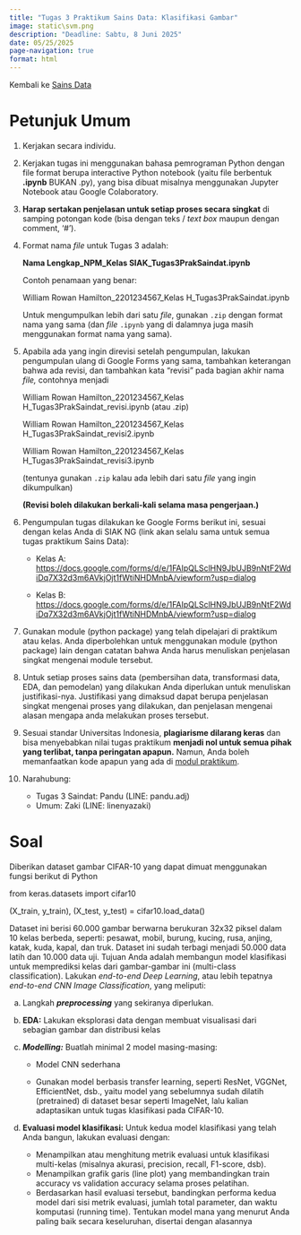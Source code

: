 ```yaml
---
title: "Tugas 3 Praktikum Sains Data: Klasifikasi Gambar"
image: static\svm.png
description: "Deadline: Sabtu, 8 Juni 2025"
date: 05/25/2025
page-navigation: true
format: html
---
```

<style>
.btn {
  background-color: #3498db;
  color: white;
  padding: 0.5rem 1rem;
  border-radius: 5px;
  text-decoration: none;
  display: inline-block;
  margin: 0.5rem 0;
}
</style>

Kembali ke [Sains Data](./saindat2025genap.qmd)

# Petunjuk Umum

1. Kerjakan secara individu.

2. Kerjakan tugas ini menggunakan bahasa pemrograman Python dengan file format berupa interactive Python notebook (yaitu file berbentuk **.ipynb** BUKAN .py), yang bisa dibuat misalnya menggunakan Jupyter Notebook atau Google Colaboratory.

3. **Harap sertakan penjelasan untuk setiap proses secara singkat** di samping potongan kode (bisa dengan teks / *text box* maupun dengan comment, ‘#').

4. Format nama *file* untuk Tugas 3 adalah:

    **Nama Lengkap_NPM_Kelas SIAK_Tugas3PrakSaindat.ipynb**

    Contoh penamaan yang benar:

    William Rowan Hamilton_2201234567_Kelas H_Tugas3PrakSaindat.ipynb

    Untuk mengumpulkan lebih dari satu *file*, gunakan `.zip` dengan format nama yang sama (dan *file* `.ipynb` yang di dalamnya juga masih menggunakan format nama yang sama).

5. Apabila ada yang ingin direvisi setelah pengumpulan, lakukan pengumpulan ulang di Google Forms yang sama, tambahkan keterangan bahwa ada revisi, dan tambahkan kata “revisi” pada bagian akhir nama *file,* contohnya menjadi

    William Rowan Hamilton_2201234567_Kelas H_Tugas3PrakSaindat_revisi.ipynb (atau .zip)

    William Rowan Hamilton_2201234567_Kelas H_Tugas3PrakSaindat_revisi2.ipynb

    William Rowan Hamilton_2201234567_Kelas H_Tugas3PrakSaindat_revisi3.ipynb

    (tentunya gunakan `.zip` kalau ada lebih dari satu *file* yang ingin dikumpulkan)

    **(Revisi boleh dilakukan berkali-kali selama masa pengerjaan.)**

6. Pengumpulan tugas dilakukan ke Google Forms berikut ini, sesuai dengan kelas Anda di SIAK NG (link akan selalu sama untuk semua tugas praktikum Sains Data):

    - Kelas A: <https://docs.google.com/forms/d/e/1FAIpQLSclHN9JbUJB9nNtF2WdiDq7X32d3m6AVkjOjt1fWtiNHDMnbA/viewform?usp=dialog> 

    - Kelas B: <https://docs.google.com/forms/d/e/1FAIpQLSclHN9JbUJB9nNtF2WdiDq7X32d3m6AVkjOjt1fWtiNHDMnbA/viewform?usp=dialog>

7. Gunakan module (python package) yang telah dipelajari di praktikum atau kelas. Anda diperbolehkan untuk menggunakan module (python package) lain dengan catatan bahwa Anda harus menuliskan penjelasan singkat mengenai module tersebut.

8. Untuk setiap proses sains data (pembersihan data, transformasi data, EDA, dan pemodelan) yang dilakukan Anda diperlukan untuk menuliskan justifikasi-nya. Justifikasi yang dimaksud dapat berupa penjelasan singkat mengenai proses yang dilakukan, dan penjelasan mengenai alasan mengapa anda melakukan proses tersebut.

9. Sesuai standar Universitas Indonesia, **plagiarisme dilarang keras** dan bisa menyebabkan nilai tugas praktikum **menjadi nol untuk semua pihak yang terlibat, tanpa peringatan apapun.** Namun, Anda boleh memanfaatkan kode apapun yang ada di [modul praktikum](./saindat2025genap.qmd).

10. Narahubung:

    - Tugas 3 Saindat: Pandu (LINE: pandu.adj)
    - Umum: Zaki (LINE: linenyazaki)

# Soal

Diberikan dataset gambar CIFAR-10 yang dapat dimuat menggunakan fungsi berikut di Python

from keras.datasets import cifar10

(X_train, y_train), (X_test, y_test) = cifar10.load_data()

Dataset ini berisi 60.000 gambar berwarna berukuran 32x32 piksel dalam 10 kelas berbeda, seperti: pesawat, mobil, burung, kucing, rusa, anjing, katak, kuda, kapal, dan truk. Dataset ini sudah terbagi menjadi 50.000 data latih dan 10.000 data uji.
Tujuan Anda adalah membangun model klasifikasi untuk memprediksi kelas dari gambar-gambar ini (multi-class classification). Lakukan *end-to-end Deep Learning*, atau lebih tepatnya *end-to-end CNN Image Classification*, yang meliputi:

a. Langkah ***preprocessing*** yang sekiranya diperlukan.

b. **EDA:** Lakukan eksplorasi data dengan membuat visualisasi dari sebagian gambar dan distribusi kelas

c. ***Modelling:*** Buatlah minimal 2 model masing-masing:
    - Model CNN sederhana

    - Gunakan model berbasis transfer learning, seperti ResNet, VGGNet, EfficientNet, dsb., yaitu model yang sebelumnya sudah dilatih (pretrained) di dataset besar seperti ImageNet, lalu kalian adaptasikan untuk tugas klasifikasi pada CIFAR-10.

d. **Evaluasi model klasifikasi:** Untuk kedua model klasifikasi yang telah Anda bangun, lakukan evaluasi dengan:
    - Menampilkan atau menghitung metrik evaluasi untuk klasifikasi multi-kelas (misalnya akurasi, precision, recall, F1-score, dsb).
    - Menampilkan grafik garis (line plot) yang membandingkan train accuracy vs validation accuracy selama proses pelatihan.
    - Berdasarkan hasil evaluasi tersebut, bandingkan performa kedua model dari sisi metrik evaluasi, jumlah total parameter, dan waktu komputasi (running time). Tentukan model mana yang menurut Anda paling baik secara keseluruhan, disertai dengan alasannya
